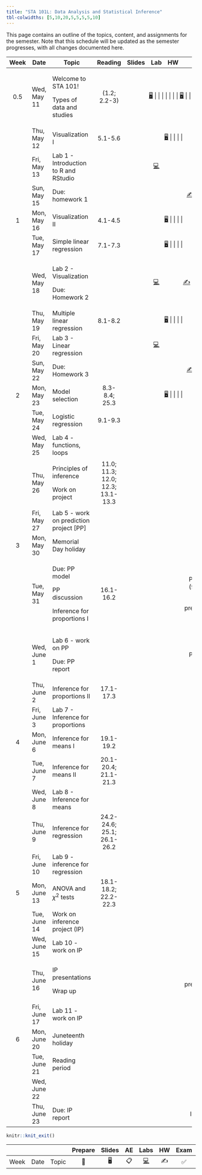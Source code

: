 ```yaml
---
title: "STA 101L: Data Analysis and Statistical Inference"
tbl-colwidths: [5,10,20,5,5,5,5,10]
---
```


This page contains an outline of the topics, content, and assignments for the semester. Note that this schedule will be updated as the semester progresses, with all changes documented here.

::: column-screen-inset-right
+------+--------------+-------------------------------------------+-----------------------------------+--------------------------------------------------------------------------+--------------------------------------------------------------------------------------------------------------------------------------------------+---------------------+-------------------+
| Week | Date         | Topic                                     | Reading                           | Slides                                                                   | Lab                                                                                                                                              | HW                  | Project           |
+:====:+==============+===========================================+:=================================:+:========================================================================:+:================================================================================================================================================:+:===================:+:=================:+
| 0.5  | Wed, May 11  | Welcome to STA 101!                       | (1.2; 2.2-3)                      | [🖥️](/slides/lec-1.html "Lecture slides"){aria-label="Lecture 1 slides"} |                                                                                                                                                  |                     |                   |
|      |              |                                           |                                   |                                                                          |                                                                                                                                                  |                     |                   |
|      |              | Types of data and studies                 |                                   | [🖥️](/slides/lec-2.html "Lecture slides"){aria-label="Lecture 2 slides"} |                                                                                                                                                  |                     |                   |
+------+--------------+-------------------------------------------+-----------------------------------+--------------------------------------------------------------------------+--------------------------------------------------------------------------------------------------------------------------------------------------+---------------------+-------------------+
|      | Thu, May 12  | Visualization I                           | 5.1-5.6                           | [🖥️](/slides/lec-3.html "Lecture slides"){aria-label="Lecture 3 slides"} |                                                                                                                                                  |                     |                   |
+------+--------------+-------------------------------------------+-----------------------------------+--------------------------------------------------------------------------+--------------------------------------------------------------------------------------------------------------------------------------------------+---------------------+-------------------+
|      | Fri, May 13  | Lab 1 - Introduction to R and RStudio     |                                   |                                                                          | [💻](https://openintro.shinyapps.io/ims-01-data-01/ "Lab instructions"){aria-label="Lab 1 instructions"}                                         |                     |                   |
+------+--------------+-------------------------------------------+-----------------------------------+--------------------------------------------------------------------------+--------------------------------------------------------------------------------------------------------------------------------------------------+---------------------+-------------------+
|      | Sun, May 15  | Due: homework 1                           |                                   |                                                                          |                                                                                                                                                  | [✍️](/hw/hw-1.html) |                   |
+------+--------------+-------------------------------------------+-----------------------------------+--------------------------------------------------------------------------+--------------------------------------------------------------------------------------------------------------------------------------------------+---------------------+-------------------+
| 1    | Mon, May 16  | Visualization II                          | 4.1-4.5                           | [🖥️](/slides/lec-3.html "Lecture slides"){aria-label="Lecture 3 slides"} |                                                                                                                                                  |                     |                   |
+------+--------------+-------------------------------------------+-----------------------------------+--------------------------------------------------------------------------+--------------------------------------------------------------------------------------------------------------------------------------------------+---------------------+-------------------+
|      | Tue, May 17  | Simple linear regression                  | 7.1-7.3                           | [🖥️](/slides/lec-4.html "Lecture slides"){aria-label="Lecture 4 slides"} |                                                                                                                                                  |                     |                   |
+------+--------------+-------------------------------------------+-----------------------------------+--------------------------------------------------------------------------+--------------------------------------------------------------------------------------------------------------------------------------------------+---------------------+-------------------+
|      | Wed, May 18  | Lab 2 - Visualization                     |                                   |                                                                          | [💻](http://openintrostat.github.io/oilabs-tidy/02_intro_to_data/intro_to_data.html "Lab instructions"){aria-label="Lab 1 instructions"}         | [✍️](/hw/hw-2.html) |                   |
|      |              |                                           |                                   |                                                                          |                                                                                                                                                  |                     |                   |
|      |              | Due: Homework 2                           |                                   |                                                                          |                                                                                                                                                  |                     |                   |
+------+--------------+-------------------------------------------+-----------------------------------+--------------------------------------------------------------------------+--------------------------------------------------------------------------------------------------------------------------------------------------+---------------------+-------------------+
|      | Thu, May 19  | Multiple linear regression                | 8.1-8.2                           | [🖥️](/slides/lec-5.html "Lecture slides"){aria-label="Lecture 4 slides"} |                                                                                                                                                  |                     |                   |
+------+--------------+-------------------------------------------+-----------------------------------+--------------------------------------------------------------------------+--------------------------------------------------------------------------------------------------------------------------------------------------+---------------------+-------------------+
|      | Fri, May 20  | Lab 3 - Linear regression                 |                                   |                                                                          | [💻](http://openintrostat.github.io/oilabs-tidy/08_simple_regression/simple_regression.html "Lab instructions"){aria-label="Lab 1 instructions"} |                     |                   |
+------+--------------+-------------------------------------------+-----------------------------------+--------------------------------------------------------------------------+--------------------------------------------------------------------------------------------------------------------------------------------------+---------------------+-------------------+
|      | Sun, May 22  | Due: Homework 3                           |                                   |                                                                          |                                                                                                                                                  | [✍️](/hw/hw-3.html) |                   |
+------+--------------+-------------------------------------------+-----------------------------------+--------------------------------------------------------------------------+--------------------------------------------------------------------------------------------------------------------------------------------------+---------------------+-------------------+
| 2    | Mon, May 23  | Model selection                           | 8.3-8.4; 25.3                     | [🖥️](/slides/lec-6.html "Lecture slides"){aria-label="Lecture 4 slides"} |                                                                                                                                                  |                     |                   |
+------+--------------+-------------------------------------------+-----------------------------------+--------------------------------------------------------------------------+--------------------------------------------------------------------------------------------------------------------------------------------------+---------------------+-------------------+
|      | Tue, May 24  | Logistic regression                       | 9.1-9.3                           |                                                                          |                                                                                                                                                  |                     |                   |
+------+--------------+-------------------------------------------+-----------------------------------+--------------------------------------------------------------------------+--------------------------------------------------------------------------------------------------------------------------------------------------+---------------------+-------------------+
|      | Wed, May 25  | Lab 4 - functions, loops                  |                                   |                                                                          |                                                                                                                                                  |                     |                   |
+------+--------------+-------------------------------------------+-----------------------------------+--------------------------------------------------------------------------+--------------------------------------------------------------------------------------------------------------------------------------------------+---------------------+-------------------+
|      | Thu, May 26  | Principles of inference                   | 11.0; 11.3; 12.0; 12.3; 13.1-13.3 |                                                                          |                                                                                                                                                  |                     |                   |
|      |              |                                           |                                   |                                                                          |                                                                                                                                                  |                     |                   |
|      |              | Work on project                           |                                   |                                                                          |                                                                                                                                                  |                     |                   |
+------+--------------+-------------------------------------------+-----------------------------------+--------------------------------------------------------------------------+--------------------------------------------------------------------------------------------------------------------------------------------------+---------------------+-------------------+
|      | Fri, May 27  | Lab 5 - work on prediction project \[PP\] |                                   |                                                                          |                                                                                                                                                  |                     |                   |
+------+--------------+-------------------------------------------+-----------------------------------+--------------------------------------------------------------------------+--------------------------------------------------------------------------------------------------------------------------------------------------+---------------------+-------------------+
| 3    | Mon, May 30  | Memorial Day holiday                      |                                   |                                                                          |                                                                                                                                                  |                     |                   |
+------+--------------+-------------------------------------------+-----------------------------------+--------------------------------------------------------------------------+--------------------------------------------------------------------------------------------------------------------------------------------------+---------------------+-------------------+
|      | Tue, May 31  | Due: PP model                             | 16.1-16.2                         |                                                                          |                                                                                                                                                  |                     | PP model (9:00am) |
|      |              |                                           |                                   |                                                                          |                                                                                                                                                  |                     |                   |
|      |              | PP discussion                             |                                   |                                                                          |                                                                                                                                                  |                     | PP presentation   |
|      |              |                                           |                                   |                                                                          |                                                                                                                                                  |                     |                   |
|      |              | Inference for proportions I               |                                   |                                                                          |                                                                                                                                                  |                     |                   |
+------+--------------+-------------------------------------------+-----------------------------------+--------------------------------------------------------------------------+--------------------------------------------------------------------------------------------------------------------------------------------------+---------------------+-------------------+
|      | Wed, June 1  | Lab 6 - work on PP                        |                                   |                                                                          |                                                                                                                                                  |                     | PP report         |
|      |              |                                           |                                   |                                                                          |                                                                                                                                                  |                     |                   |
|      |              | Due: PP report                            |                                   |                                                                          |                                                                                                                                                  |                     |                   |
+------+--------------+-------------------------------------------+-----------------------------------+--------------------------------------------------------------------------+--------------------------------------------------------------------------------------------------------------------------------------------------+---------------------+-------------------+
|      | Thu, June 2  | Inference for proportions II              | 17.1-17.3                         |                                                                          |                                                                                                                                                  |                     |                   |
+------+--------------+-------------------------------------------+-----------------------------------+--------------------------------------------------------------------------+--------------------------------------------------------------------------------------------------------------------------------------------------+---------------------+-------------------+
|      | Fri, June 3  | Lab 7 - Inference for proportions         |                                   |                                                                          |                                                                                                                                                  |                     |                   |
+------+--------------+-------------------------------------------+-----------------------------------+--------------------------------------------------------------------------+--------------------------------------------------------------------------------------------------------------------------------------------------+---------------------+-------------------+
| 4    | Mon, June 6  | Inference for means I                     | 19.1-19.2                         |                                                                          |                                                                                                                                                  |                     |                   |
+------+--------------+-------------------------------------------+-----------------------------------+--------------------------------------------------------------------------+--------------------------------------------------------------------------------------------------------------------------------------------------+---------------------+-------------------+
|      | Tue, June 7  | Inference for means II                    | 20.1-20.4; 21.1-21.3              |                                                                          |                                                                                                                                                  |                     |                   |
+------+--------------+-------------------------------------------+-----------------------------------+--------------------------------------------------------------------------+--------------------------------------------------------------------------------------------------------------------------------------------------+---------------------+-------------------+
|      | Wed, June 8  | Lab 8 - Inference for means               |                                   |                                                                          |                                                                                                                                                  |                     |                   |
+------+--------------+-------------------------------------------+-----------------------------------+--------------------------------------------------------------------------+--------------------------------------------------------------------------------------------------------------------------------------------------+---------------------+-------------------+
|      | Thu, June 9  | Inference for regression                  | 24.2-24.6; 25.1; 26.1-26.2        |                                                                          |                                                                                                                                                  |                     |                   |
+------+--------------+-------------------------------------------+-----------------------------------+--------------------------------------------------------------------------+--------------------------------------------------------------------------------------------------------------------------------------------------+---------------------+-------------------+
|      | Fri, June 10 | Lab 9 - inference for regression          |                                   |                                                                          |                                                                                                                                                  |                     |                   |
+------+--------------+-------------------------------------------+-----------------------------------+--------------------------------------------------------------------------+--------------------------------------------------------------------------------------------------------------------------------------------------+---------------------+-------------------+
| 5    | Mon, June 13 | ANOVA and $\chi^2$ tests                  | 18.1-18.2; 22.2-22.3              |                                                                          |                                                                                                                                                  |                     |                   |
+------+--------------+-------------------------------------------+-----------------------------------+--------------------------------------------------------------------------+--------------------------------------------------------------------------------------------------------------------------------------------------+---------------------+-------------------+
|      | Tue, June 14 | Work on inference project (IP)            |                                   |                                                                          |                                                                                                                                                  |                     |                   |
+------+--------------+-------------------------------------------+-----------------------------------+--------------------------------------------------------------------------+--------------------------------------------------------------------------------------------------------------------------------------------------+---------------------+-------------------+
|      | Wed, June 15 | Lab 10 - work on IP                       |                                   |                                                                          |                                                                                                                                                  |                     |                   |
+------+--------------+-------------------------------------------+-----------------------------------+--------------------------------------------------------------------------+--------------------------------------------------------------------------------------------------------------------------------------------------+---------------------+-------------------+
|      | Thu, June 16 | IP presentations                          |                                   |                                                                          |                                                                                                                                                  |                     | IP presentation   |
|      |              |                                           |                                   |                                                                          |                                                                                                                                                  |                     |                   |
|      |              | Wrap up                                   |                                   |                                                                          |                                                                                                                                                  |                     |                   |
+------+--------------+-------------------------------------------+-----------------------------------+--------------------------------------------------------------------------+--------------------------------------------------------------------------------------------------------------------------------------------------+---------------------+-------------------+
|      | Fri, June 17 | Lab 11 - work on IP                       |                                   |                                                                          |                                                                                                                                                  |                     |                   |
+------+--------------+-------------------------------------------+-----------------------------------+--------------------------------------------------------------------------+--------------------------------------------------------------------------------------------------------------------------------------------------+---------------------+-------------------+
| 6    | Mon, June 20 | Juneteenth holiday                        |                                   |                                                                          |                                                                                                                                                  |                     |                   |
+------+--------------+-------------------------------------------+-----------------------------------+--------------------------------------------------------------------------+--------------------------------------------------------------------------------------------------------------------------------------------------+---------------------+-------------------+
|      | Tue, June 21 | Reading period                            |                                   |                                                                          |                                                                                                                                                  |                     |                   |
+------+--------------+-------------------------------------------+-----------------------------------+--------------------------------------------------------------------------+--------------------------------------------------------------------------------------------------------------------------------------------------+---------------------+-------------------+
|      | Wed, June 22 |                                           |                                   |                                                                          |                                                                                                                                                  |                     |                   |
+------+--------------+-------------------------------------------+-----------------------------------+--------------------------------------------------------------------------+--------------------------------------------------------------------------------------------------------------------------------------------------+---------------------+-------------------+
|      | Thu, June 23 | Due: IP report                            |                                   |                                                                          |                                                                                                                                                  |                     | IP report         |
+------+--------------+-------------------------------------------+-----------------------------------+--------------------------------------------------------------------------+--------------------------------------------------------------------------------------------------------------------------------------------------+---------------------+-------------------+
:::

```r
knitr::knit_exit()
```

|      |      |       | Prepare | Slides | AE  |                                                    Labs                                                    | HW  | Exam | Project |
|--------|--------|--------|:------:|:------:|:------:|:------:|:------:|:------:|:------:|
| Week | Date | Topic |   📖    |   🖥️   | 📋  | [💻](https://sakai.duke.edu/samigo-app/servlet/Login?id=6fa7ebf3-01af-42a6-91ba-3e813d3901221641094171786) | ✍️  |  ✅  |   📂    |
